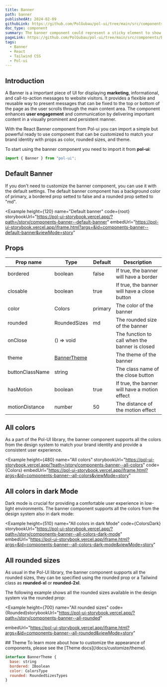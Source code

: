 ```yaml
---
title: Banner
path: banner
publishedAt: 2024-02-09
githubLink: https://github.com/PolGubau/pol-ui/tree/main/src/components/Banner
doc_type: component
summary: The banner component could represent a sticky element to show marketing, informational and CTA messages to your website visitors fixed to the top or bottom part of the page as the user scroll down the main content area.
pageLink: https://github.com/PolGubau/pol-ui/tree/main/src/components/Banner
tags:
  - Banner
  - React
  - Tailwind CSS
  - Pol-ui
---
```






## Introduction

A Banner is a important piece of UI for displaying **marketing**, informational, and call-to-action messages to website visitors. It provides a flexible and reusable way to present messages that can be fixed to the top or bottom of the page as the user scrolls through the main content area. The component enhances **user engagement** and communication by delivering important content in a visually prominent and persistent manner.

With the React Banner component from Pol-ui you can import a simple but powerful ready to use component that can be customized to match your brand identity with props as color, rounded sizes, and theme.

To start using the banner component you need to import it from **pol-ui**:

```jsx
import { Banner } from "pol-ui";
```

## Default Banner

If you don't need to customize the banner component, you can use it with the default settings. The default banner component has a background color of primary, a bordered prop setted to false and a rounded prop setted to "md".

<Example
  height={120}
name="Default banner"
code={root}
storybookUrl="https://pol-ui-storybook.vercel.app/?path=/story/components-banner--default-banner"
embedUrl="https://pol-ui-storybook.vercel.app/iframe.html?args=&id=components-banner--default-banner&viewMode=story"

>

  <RootCode />
</Example>

## Props

| Prop name       | Type                              | Default | Description                                    |
| --------------- | --------------------------------- | ------- | ---------------------------------------------- |
| bordered        | boolean                           | false   | If true, the banner will have a border         |
| closable        | boolean                           | true    | If true, the banner will have a close button   |
| color           | Colors                            | primary | The color of the banner                        |
| rounded         | RoundedSizes                      | md      | The rounded size of the banner                 |
| onClose         | () => void                        |         | The function to call when the banner is closed |
| theme           | [BannerTheme](/docs/banner#theme) |         | The theme of the banner                        |
| buttonClassName | string                            |         | The class name of the close button             |
| hasMotion       | boolean                           | true    | If true, the banner will have a motion effect  |
| motionDistance  | number                            | 50      | The distance of the motion effect              |

## All colors

As a part of the Pol-UI library, the banner component supports all the colors from the design system to match your brand identity and provide a consistent user experience.

<Example
  height={480}
name="All colors"
storybookUrl="https://pol-ui-storybook.vercel.app/?path=/story/components-banner--all-colors"
code={Colors}
embedUrl="https://pol-ui-storybook.vercel.app/iframe.html?args=&id=components-banner--all-colors&viewMode=story"

>

  <ColorsCode />
</Example>

## All colors in dark Mode

Dark mode is crucial for providing a comfortable user experience in low-light environments. The banner component supports all the colors from the design system also in dark mode:

<Example
  height={510}
name="All colors in dark Mode"
code={ColorsDark}
storybookUrl="https://pol-ui-storybook.vercel.app/?path=/story/components-banner--all-colors-dark-mode"
embedUrl="https://pol-ui-storybook.vercel.app/iframe.html?args=&id=components-banner--all-colors-dark-mode&viewMode=story"

>

  <ColorsDarkCode />
</Example>

## All rounded sizes

As usual in the Pol-UI library, the banner component supports all the rounded sizes, they can be specified using the rounded prop or a Tailwind class as **rounded-xl** or **rounded-2xl**.

The following example shows all the rounded sizes available in the design system via the rounded prop:

<Example
  height={700}
name="All rounded sizes"
code={Rounded}storybookUrl="https://pol-ui-storybook.vercel.app/?path=/story/components-banner--all-rounded"

embedUrl="https://pol-ui-storybook.vercel.app/iframe.html?args=&id=components-banner--all-rounded&viewMode=story"

>

  <RoundedCode />
</Example>
## Theme
To learn more about how to customize the appearance of components, please see the [Theme docs](/docs/customize/theme).

```js
interface BannerTheme {
  base: string
  bordered: IBoolean
  color: ColorsType
  rounded: RoundedSizesTypes
}
```

